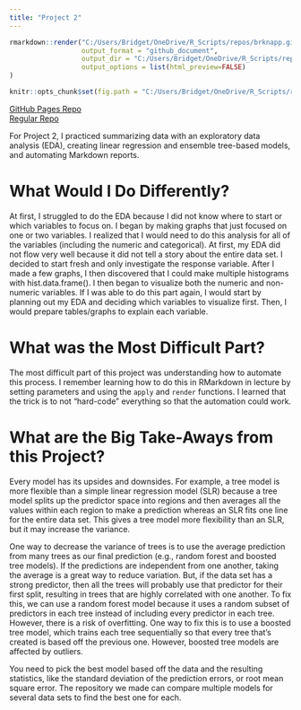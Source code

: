 ```yaml
---
title: "Project 2"
---
```


```r
rmarkdown::render("C:/Users/Bridget/OneDrive/R_Scripts/repos/brknapp.github.io/_Rmd/2022-07-09-project2-blog-post.Rmd",
                  output_format = "github_document",
                  output_dir = "C:/Users/Bridget/OneDrive/R_Scripts/repos/brknapp.github.io/_posts/",
                  output_options = list(html_preview=FALSE) 
)
```

```r
knitr::opts_chunk$set(fig.path = "C:/Users/Bridget/OneDrive/R_Scripts/repos/brknapp.github.io/images")
```

[GitHub Pages Repo](https://chsueh2.github.io/ST558-Project2/)  <br>
[Regular Repo](https://github.com/chsueh2/ST558-Project2)

For Project 2, I practiced summarizing data with an exploratory data analysis (EDA), creating linear regression and ensemble tree-based models, and automating Markdown reports. 

# What Would I Do Differently?

At first, I struggled to do the EDA because I did not know where to start or which variables to focus on. I began by making graphs that just focused on one or two variables. I realized that I would need to do this analysis for all of the variables (including the numeric and categorical). At first, my EDA did not flow very well because it did not tell a story about the entire data set. I decided to start fresh and only investigate the response variable. After I made a few graphs, I then discovered that I could make multiple histograms with hist.data.frame(). I then began to visualize both the numeric and non-numeric variables. If I was able to do this part again, I would start by planning out my EDA and deciding which variables to visualize first. Then, I would prepare tables/graphs to explain each variable.

# What was the Most Difficult Part?

The most difficult part of this project was understanding how to automate this process. I remember learning how to do this in RMarkdown in lecture by setting parameters and using the `apply` and `render` functions. I learned that the trick is to not "hard-code" everything so that the automation could work. 

# What are the Big Take-Aways from this Project?

Every model has its upsides and downsides. For example, a tree model is more flexible than a simple linear regression model (SLR) because a tree model splits up the predictor space into regions and then averages all the values within each region to make a prediction whereas an SLR fits one line for the entire data set. This gives a tree model more flexibility than an SLR, but it may increase the variance.

One way to decrease the variance of trees is to use the average prediction from many trees as our final prediction (e.g., random forest and boosted tree models). If the predictions are independent from one another, taking the average is a great way to reduce variation. But, if the data set has a strong predictor, then all the trees will probably use that predictor for their first split, resulting in trees that are highly correlated with one another. To fix this, we can use a random forest model because it uses a random subset of predictors in each tree instead of including every predictor in each tree. However, there is a risk of overfitting. One way to fix this is to use a boosted tree model, which trains each tree sequentially so that every tree that’s created is based off the previous one. However, boosted tree models are affected by outliers. 

You need to pick the best model based off the data and the resulting statistics, like the standard deviation of the prediction errors, or root mean square error. The repository we made can compare multiple models for several data sets to find the best one for each.
